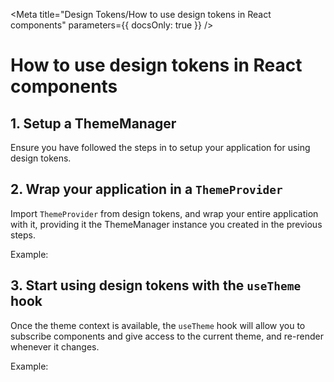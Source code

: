
<Meta title="Design Tokens/How to use design tokens in React components" parameters={{ docsOnly: true }} />


# How to use design tokens in React components


## 1. Setup a ThemeManager

Ensure you have followed the steps in <LinkToStory storyModule={gettingStartedPage} /> to setup your application for using design tokens.

## 2. Wrap your application in a `ThemeProvider`

Import `ThemeProvider` from design tokens, and wrap your entire application with it, providing it the ThemeManager instance you created in the previous steps.

Example: 
<CodeBlock language="typescript" code={indexTsx} caption="index.tsx" />

## 3. Start using design tokens with the `useTheme` hook

Once the theme context is available, the `useTheme` hook will allow you to subscribe components and give access to the current theme, and re-render whenever it changes.

Example:
<CodeBlock language="typescript" code={appTsx} caption="App.tsx" />
